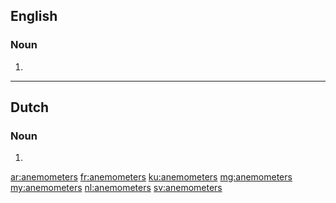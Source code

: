 ==English==

===Noun===
{{head|en|plural}}

# {{plural of|anemometer|lang=en}}

----

==Dutch==

===Noun===
{{head|nl}}

# {{nl-noun form of|pl|anemometer}}

[[ar:anemometers]]
[[fr:anemometers]]
[[ku:anemometers]]
[[mg:anemometers]]
[[my:anemometers]]
[[nl:anemometers]]
[[sv:anemometers]]